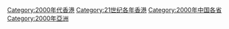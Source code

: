 {{catmore}}
{{Commonscat|2000 in Hong Kong}}

[[Category:2000年代香港|Category:2000年代香港]]
[[Category:21世纪各年香港|Category:21世纪各年香港]]
[[Category:2000年中国各省|Category:2000年中国各省]]
[[Category:2000年亞洲|Category:2000年亞洲]]